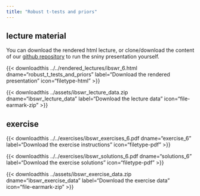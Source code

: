 ---
title: "Robust t-tests and priors"
---

## lecture material

You can download the rendered html lecture, or clone/download the content of our [github repository](https://github.com/sib-swiss/intro-bayesian-statistics-training/) to run the sniny presentation yourself.

<!-- {{< downloadthis ../../lectures/ibswr_6.Rmd dname="robust_t_tests_and_priors" label="Download the shiny presentation" icon="filetype-md" >}} -->


{{< downloadthis ../../rendered_lectures/ibswr_6.html dname="robust_t_tests_and_priors" label="Download the rendered presentation" icon="filetype-html" >}}

{{< downloadthis ../assets/ibswr_lecture_data.zip dname="ibswr_lecture_data" label="Download the lecture data" icon="file-earmark-zip" >}}

## exercise

{{< downloadthis ../../exercises/ibswr_exercises_6.pdf dname="exercise_6" label="Download the exercise instructions" icon="filetype-pdf" >}}

{{< downloadthis ../../exercises/ibswr_solutions_6.pdf dname="solutions_6" label="Download the exercise solutions" icon="filetype-pdf" >}}

{{< downloadthis ../assets/ibswr_exercise_data.zip dname="ibswr_exercise_data" label="Download the exercise data" icon="file-earmark-zip" >}}